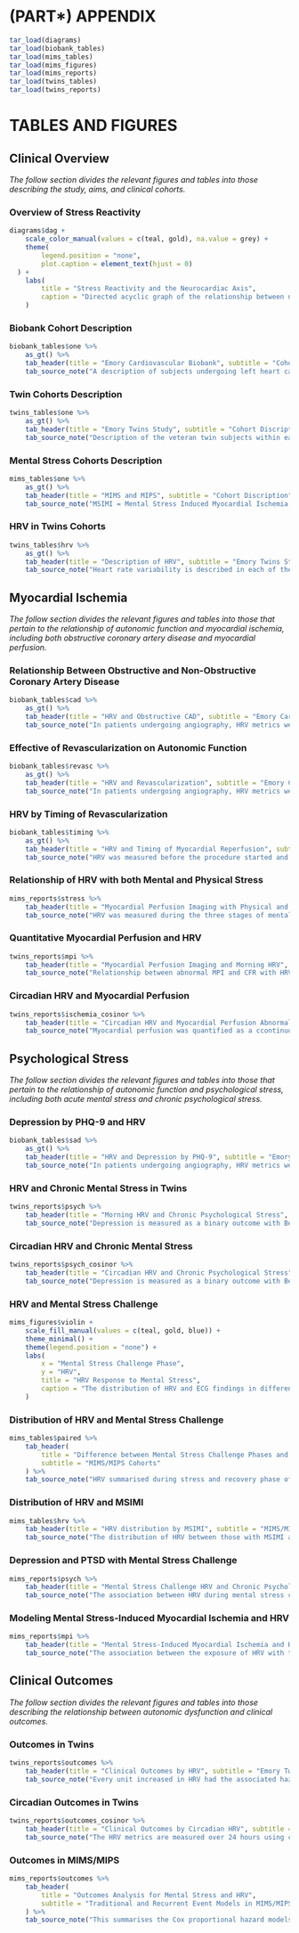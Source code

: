 # (PART\*) APPENDIX {-}

```r
tar_load(diagrams)
tar_load(biobank_tables)
tar_load(mims_tables)
tar_load(mims_figures)
tar_load(mims_reports)
tar_load(twins_tables)
tar_load(twins_reports)
```

# TABLES AND FIGURES

## Clinical Overview

*The follow section divides the relevant figures and tables into those describing the study, aims, and clinical cohorts.*

\newpage

### Overview of Stress Reactivity {#FigureDag}

```r
diagrams$dag +
	scale_color_manual(values = c(teal, gold), na.value = grey) + 
	theme(
		legend.position = "none",
		plot.caption = element_text(hjust = 0)
  ) +
	labs(
		title = "Stress Reactivity and the Neurocardiac Axis",
		caption = "Directed acyclic graph of the relationship between neurocardiac stressors and potential effect on clinical outcomes, including major adverse cardiovascular events."
	)
```

\newpage
\bfoot

### Biobank Cohort Description {#TableOneBiobank}

```r
biobank_tables$one %>%
	as_gt() %>%
	tab_header(title = "Emory Cardiovascular Biobank", subtitle = "Cohort Description") %>%
	tab_source_note("A description of subjects undergoing left heart catheterization with coronary angiography, including burden of coronary artery disease. CASS = Coronary Artery Surgery Score, PHQ = Patient Health Questionnaire, BMI = Body Mass Index.") 
```

\efoot
\newpage
\bland
\bfoot

### Twin Cohorts Description {#TableOneTwins}

```r
twins_tables$one %>%
	as_gt() %>%
	tab_header(title = "Emory Twins Study", subtitle = "Cohort Discription") %>%
	tab_source_note("Description of the veteran twin subjects within each follow-up period. They were evaluated for clinical characteristics, including quantitative myocardial perfusion imaging. THS = Twins Heart Study, SAVEIT = Stress and Vascular Evaluation in Twins, ETSF = Emory Twins Study Follow-Up.")
```

\efoot
\eland
\newpage
\bland
\bfoot

### Mental Stress Cohorts Description {#TableOneMIMS}

```r
mims_tables$one %>%
	as_gt() %>%
	tab_header(title = "MIMS and MIPS", subtitle = "Cohort Discription") %>%
	tab_source_note("MSIMI = Mental Stress Induced Myocardial Ischemia; PSIMI = Physical Stress Induced Myocardial Ischemia, MIMS = Myocardial Infarction and Mental Stress, MIPS = Mental Stress Ischemia Mechanisms and Prognosis Study") 
```

\efoot
\eland
\newpage
\bland
\bfoot

### HRV in Twins Cohorts {#TableTwinsHRV}

```r
twins_tables$hrv %>%
	as_gt() %>%
	tab_header(title = "Description of HRV", subtitle = "Emory Twins Study") %>%
	tab_source_note("Heart rate variability is described in each of the follow-up periods. HRV = heart rate variability, Dyx = kurtosis of Poincare plot, SDNN = the standard deviation of normally conducted RR intervals, RMSSD = the root mean square of successive differences in normally conducted RR intervals, PNN50 = proportion of normally conducted RR intervals that differ by more than 50 ms divided by the total number of normally conducted RR intervals")
```

\efoot
\eland
\newpage

## Myocardial Ischemia

*The follow section divides the relevant figures and tables into those that pertain to the relationship of autonomic function and myocardial ischemia, including both obstructive coronary artery disease and myocardial perfusion.*

\newpage
\bland
\bfoot

### Relationship Between Obstructive and Non-Obstructive Coronary Artery Disease {#TableBiobankCAD}

```r
biobank_tables$cad %>%
	as_gt() %>%
	tab_header(title = "HRV and Obstructive CAD", subtitle = "Emory Cardiovascular Biobank") %>%
	tab_source_note("In patients undergoing angiography, HRV metrics were described in those with both obstructive (>70%) and nonobstructive CAD, and evaluated for differences in distribution. HRV = Heart Rate Variability, CAD = Coronary Artery Disease.")
```

\efoot
\eland
\newpage
\bland
\bfoot

### Effective of Revascularization on Autonomic Function {#TableBiobankRevasc}

```r
biobank_tables$revasc %>%
	as_gt() %>%
	tab_header(title = "HRV and Revascularization", subtitle = "Emory Cardiovascular Biobank") %>%
	tab_source_note("In patients undergoing angiography, HRV metrics were described in those that received revascularization, and evaluated for differences in distribution. HRV = Heart Rate Variability, CAD = Coronary Artery Disease.")
```

\efoot
\eland
\newpage
\bland
\bfoot

### HRV by Timing of Revascularization {#TableBiobankTiming}

```r
biobank_tables$timing %>%
	as_gt() %>%
	tab_header(title = "HRV and Timing of Myocardial Reperfusion", subtitle = "Emory Cardiovascular Biobank") %>%
	tab_source_note("HRV was measured before the procedure started and during the time of coronary angiography (versus intervention). Coronary arteries with obstructive disease are reperfused using balloon angioplasty and potential stenting. HRV = Heart Rate Variability, CAD = Coronary Artery Disease.")
```

\efoot
\eland
\newpage
\bland
\bfoot

### Relationship of HRV with both Mental and Physical Stress {#TableMimsStress}

```r
mims_reports$stress %>%
	tab_header(title = "Myocardial Perfusion Imaging with Physical and Mental Stress", subtitle = "MIMS/MIPS Cohorts") %>%
	tab_source_note("HRV was measured during the three stages of mental stress challenge and compared in logistic regression models with the results of myocardial perfusion imaging. HRV = heart rate variability, MSIMI = mental stress-induced myocardial ischemia, PSIMI = physical stress-induced myocardial ischemia, AUC = area under receiver-operator curve. Bolded text signifies a p-value < 0.05.")
```

\efoot
\eland
\newpage
\bland
\bfoot

### Quantitative Myocardial Perfusion and HRV {#TableTwinsMPI}

```r
twins_reports$mpi %>%
	tab_header(title = "Myocardial Perfusion Imaging and Morning HRV", subtitle = "Emory Twins Study") %>%
	tab_source_note("Relationship between abnormal MPI and CFR with HRV. HRV = heart rate variability, MPI = myocardial perfusion imaging, CFR = coronary flow reserve, LF = low frequency HRV, HF = high frequency HRV, VLF = very low frequency HRV, AC = acceleration capacity")
```

\efoot
\eland
\newpage
\bland
\bfoot

### Circadian HRV and Myocardial Perfusion {#TableTwinsCircMPI}

```r
twins_reports$ischemia_cosinor %>%
	tab_header(title = "Circadian HRV and Myocardial Perfusion Abnormalities", subtitle = "Emory Twins Study") %>%
	tab_source_note("Myocardial perfusion was quantified as a ccontinuous variable and as a binary of abnormal or normal. The HRV metrics are measured over 24 hours using cosinor statistics. MPI = myocardial perfusion imaging, CFR = coronary flow reserve, HRV = heart rate variability, LF = low frequency HRV, HF = high frequency HRV, VLF = very low frequency HRV, AC = acceleration capacity, MESOR = midline estimating statistic of rhythm, Amplitude = maximum distance from MESOR, Phi = shift of acrophase")
```

\efoot
\eland
\newpage

## Psychological Stress

*The follow section divides the relevant figures and tables into those that pertain to the relationship of autonomic function and psychological stress, including both acute mental stress and chronic psychological stress.*

\newpage
\bfoot

### Depression by PHQ-9 and HRV

```r
biobank_tables$sad %>%
	as_gt() %>%
	tab_header(title = "HRV and Depression by PHQ-9", subtitle = "Emory Cardiovascular Biobank") %>%
	tab_source_note("In patients undergoing angiography, HRV metrics were described in those with moderate to severe depressive symptoms to those with mild to minimal symptoms by PHQ-9. HRV = Heart Rate Variability, PHQ-9 = Patient Health Questionnaire.")
```

\efoot
\newpage
\bland
\bfoot

### HRV and Chronic Mental Stress in Twins {#TableTwinsPsych}

```r
twins_reports$psych %>% 
	tab_header(title = "Morning HRV and Chronic Psychological Stress", subtitle = "Emory Twins Study") %>%
	tab_source_note("Depression is measured as a binary outcome with Beck Depression Inventory score > 14. PTSD = Post-Traumatic Stress Disorder, HRV = heart rate variability, LF = low frequency HRV, HF = high frequency HRV, VLF = very low frequency HRV, AC = acceleration capacity")
```

\efoot
\eland
\newpage
\bfoot

### Circadian HRV and Chronic Mental Stress {#TableTwinsCircPsych}

```r
twins_reports$psych_cosinor %>%
	tab_header(title = "Circadian HRV and Chronic Psychological Stress", subtitle = "Emory Twins Study") %>%
	tab_source_note("Depression is measured as a binary outcome with Beck Depression Inventory score > 14. The HRV metrics are measured over 24 hours using cosinor statistics.  PTSD = Post-Traumatic Stress Disorder, HRV = heart rate variability, LF = low frequency HRV, HF = high frequency HRV, VLF = very low frequency HRV, AC = acceleration capacity, MESOR = midline estimating statistic of rhythm, Amplitude = maximum distance from MESOR, Phi = shift of acrophase")
```

\efoot
\newpage

### HRV and Mental Stress Challenge {#FigureMimsViolin}

```r
mims_figures$violin +
	scale_fill_manual(values = c(teal, gold, blue)) + 
	theme_minimal() +
	theme(legend.position = "none") +
	labs(
		x = "Mental Stress Challenge Phase",
		y = "HRV",
		title = "HRV Response to Mental Stress",
		caption = "The distribution of HRV and ECG findings in different phases of mental stress challenges."
	)
```

\newpage
\bfoot

### Distribution of HRV and Mental Stress Challenge {#TableMimsPaired}

```r
mims_tables$paired %>%
	tab_header(
		title = "Difference between Mental Stress Challenge Phases and ECG Metrics",
		subtitle = "MIMS/MIPS Cohorts"
	) %>%
	tab_source_note("HRV summarised during stress and recovery phase of the mental stress challenge were compared to rest HRV. HRV = heart rate variability.")
```

\efoot
\newpage
\bfoot

### Distribution of HRV and MSIMI {#TableMimsHRV}

```r
mims_tables$hrv %>%
	tab_header(title = "HRV distribution by MSIMI", subtitle = "MIMS/MIPS cohorts") %>%
	tab_source_note("The distribution of HRV between those with MSIMI and those without. The HRV metric are stratified by phase of mental stress challenge. MSIMI = mental stress-induced myocardial ischemia, HRV = heart rate variability.")
```

\efoot
\newpage
\bfoot

### Depression and PTSD with Mental Stress Challenge {#TableMimsPsych}


```r
mims_reports$psych %>%
	tab_header(title = "Mental Stress Challenge HRV and Chronic Psychological Stress", subtitle = "MIMS/MIPS Cohorts") %>%
	tab_source_note("The association between HRV during mental stress challenge and the chronic psychological stressors of depression and PTSD are described. HRV = heart rate variability.")
```

\efoot
\newpage
\bland
\bfoot

### Modeling Mental Stress-Induced Myocardial Ischemia and HRV {#TableMimsMSIMI}

```r
mims_reports$mpi %>%
	tab_header(title = "Mental Stress-Induced Myocardial Ischemia and HRV", subtitle = "MIMS/MIPS Cohorts") %>%
	tab_source_note("The association between the exposure of HRV with the finding of MSIMI is described. The HRV metric are stratified by phase of mental stress challenge. MSIMI = mental stress-induced myocardial ischemia, HRV = heart rate variability.")
```

\efoot
\eland
\newpage

## Clinical Outcomes

*The follow section divides the relevant figures and tables into those describing the relationship between autonomic dysfunction and clinical outcomes.*

\newpage
\bland
\bfoot

### Outcomes in Twins {#TableTwinsOutcomes}

```r
twins_reports$outcomes %>%
	tab_header(title = "Clinical Outcomes by HRV", subtitle = "Emory Twins Study") %>%
	tab_source_note("Every unit increased in HRV had the associated hazard ratio (95% CI) for both overall and cardiovascular mortality. HRV = heart rate variability.")
```

\efoot
\eland
\newpage
\bfoot

### Circadian Outcomes in Twins {#TableTwinsCircOutcomes}

```r
twins_reports$outcomes_cosinor %>%
	tab_header(title = "Clinical Outcomes by Circadian HRV", subtitle = "Emory Twins Study") %>%
	tab_source_note("The HRV metrics are measured over 24 hours using cosinor statistics. Every unit increase in HRV had an associated hazard ratio (95% CI) for both overall and cardiovascular mortality. HRV = heart rate variability, LF = low frequency HRV, HF = high frequency HRV, VLF = very low frequency HRV, AC = acceleration capacity, MESOR = midline estimating statistic of rhythm, Amplitude = maximum distance from MESOR, Phi = shift of acrophase")
```

\efoot
\newpage
\bland
\bfoot

### Outcomes in MIMS/MIPS {#TableMimsOutcomes}

```r
mims_reports$outcomes %>%
	tab_header(
		title = "Outcomes Analysis for Mental Stress and HRV",
		subtitle = "Traditional and Recurrent Event Models in MIMS/MIPS"
	) %>%
	tab_source_note("This summarises the Cox proportional hazard models for both censoring events and for recurrent event analyses. Estimates = HR (95% CI). Bolded terms signify p-value < 0.05. PWP = Prentice, Williams, and Peterson models, MSIMI = Mental Stress-Induced Myocardial Ischemia, LF = Low Frequency, HF = High Frequency, HRV = Heart Rate Variability")
```

\efoot
\eland
